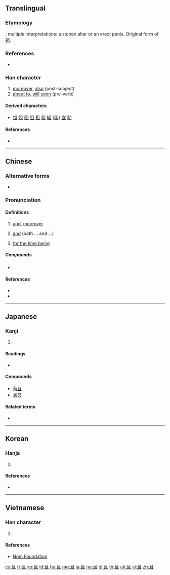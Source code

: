 {{also|旦|目|自}}
{{character info/new}}

==Translingual==

===Etymology===
{{Han etyl}}
{{liushu|p}}: multiple interpretations: a stonen altar or an erect penis. Original form of [[祖]].

===References===
* {{cite-web
|url=http://www.hanziyuan.com/result.php?zi=且
|title=且
|work=字源
|language=Mandarin
|accessdate=2014-02-24}}

===Han character===
{{Han char|rn=1|rad=一|as=04|sn=5|four=77100|canj=BM|ids=⿴𠀃𠄠}}

# [[moreover]], [[also]] (post-subject)
# [[about to]], [[will]] [[soon]] (pre-verb)

====Derived characters====
* [[祖]] [[姐]] [[阻]] [[狙]] [[租]] [[粗]] [[組]] ([[组]]) [[宜]] [[助]]

====References====
* {{Han ref|kx=0077.070|dkj=00029|dj=0154.190|hdz=10015.050|uh=4E14|ud=19988|bh=A542|bd=42306}}

----

==Chinese==
{{zh-forms}}

===Alternative forms===
* {{zh-l|𠀃}}

===Pronunciation===
{{zh-pron
|m=qiě
|c=ce2,cou4,zeoi1,ceoi2,ceoi1
|h=
|mn=chhiáⁿ
|w=
|mc=y
|oc=y
|ma=Zh-qie.ogg
|cat=adv,v
}}

====Definitions====
{{zh-hanzi}}

# [[and]], [[moreover]]
#: {{zh-l|而且}}
# [[and]] (both ... and ...)
#: {{zh-x|他 的 演講 簡短 且 切中{zhòng} 要害。|His speech was short '''and''' to the point.}}
# [[for the time being]]

=====Compounds=====
* {{zh-l|而且}}

====References====
* {{R:cedict}}
* {{cite-web
|url=http://tatoeba.org/eng/sentences/search?query=且&from=cmn&to=und
|title=Sentences with 且
|work=Tatoeba
|accessdate=2014-03-11}}

----

==Japanese==

===Kanji===
{{ja-kanji|grade=c|rs=一04}}

# {{defn|lang=ja|sort=一04}}

====Readings====
* {{ja-readings|on=[[しゃ]] ([[sha]]), [[しょ]] ([[sho]])|kun=[[かつ]] ([[且つ]], [[katsu]])}}

====Compounds====
* [[苟且]]
* [[且又]]

====Related terms====
* {{l|ja|且つ}}

----

==Korean==

===Hanja===
{{ko-hanja|hangeul=[[차]], [[저]], [[조]]|rv=cha, jeo, jo|mr=ch'a, chŏ, cho|eumhun=[[또]], [[공경스러울]], [[도마]]|ehrv=tto, gonggyeongseureoul, doma|ehmr=tto, konggyŏngsǔrǒul, toma|ehy=}}

# {{defn|lang=ko|sort=一04}}

====References====
* {{Hanja ref|nav=11740}}

----

==Vietnamese==

===Han character===
{{vi-hantu|[[thả]], [[vả]], [[vã]]|rs=一04}}

# {{defn|lang=vi|sort=一04}}

====References====
* [http://nomfoundation.org/common/nom_details.php?codepoint=4e14 Nom Foundation]

[[cs:且]]
[[fr:且]]
[[ko:且]]
[[id:且]]
[[hu:且]]
[[mg:且]]
[[ja:且]]
[[no:且]]
[[pl:且]]
[[th:且]]
[[uk:且]]
[[vi:且]]
[[zh:且]]